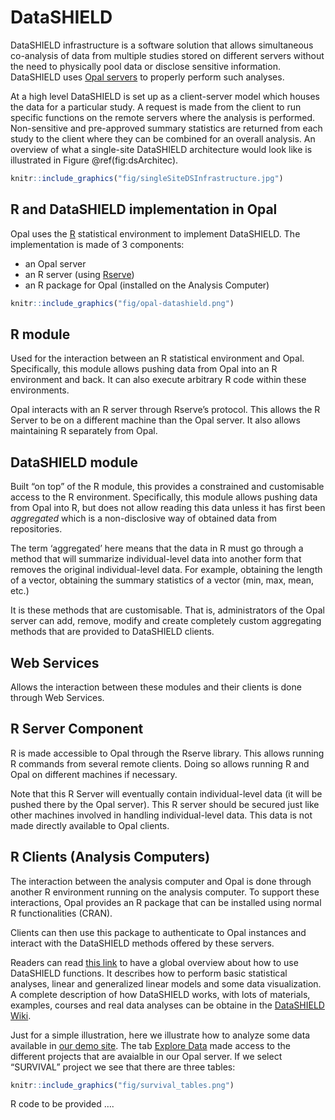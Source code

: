 # DataSHIELD {#datashiled}

DataSHIELD infrastructure is a software solution that allows simultaneous co-analysis of data from multiple studies stored on different servers without the need to physically pool data or disclose sensitive information. DataSHIELD uses [Opal servers](http://opaldoc.obiba.org/en/latest/) to properly perform such analyses.

At a high level DataSHIELD is set up as a client-server model which houses the data for a particular study. A request is made from the client to run specific functions on the remote servers where the analysis is performed. Non-sensitive and pre-approved summary statistics are returned from each study to the client where they can be combined for an overall analysis. An overview of what a single-site DataSHIELD architecture would look like is illustrated in Figure \@ref(fig:dsArchitec). 

```r
knitr::include_graphics("fig/singleSiteDSInfrastructure.jpg")
```

## R and DataSHIELD implementation in Opal

Opal uses the [R](https://cran.r-project.org/) statistical environment to implement DataSHIELD. The implementation is made of 3 components:

- an Opal server
- an R server (using [Rserve](https://www.rforge.net/Rserve/))
- an R package for Opal (installed on the Analysis Computer)

```r
knitr::include_graphics("fig/opal-datashield.png")
```

## R module

Used for the interaction between an R statistical environment and Opal. Specifically, this module allows pushing data from Opal into an R environment and back. It can also execute arbitrary R code within these environments.

Opal interacts with an R server through Rserve’s protocol. This allows the R Server to be on a different machine than the Opal server. It also allows maintaining R separately from Opal.

## DataSHIELD module

Built “on top” of the R module, this provides a constrained and customisable access to the R environment. Specifically, this module allows pushing data from Opal into R, but does not allow reading this data unless it has first been *aggregated* which is a non-disclosive way of obtained data from repositories.

The term 'aggregated' here means that the data in R must go through a method that will summarize individual-level data into another form that removes the original individual-level data. For example, obtaining the length of a vector, obtaining the summary statistics of a vector (min, max, mean, etc.)

It is these methods that are customisable. That is, administrators of the Opal server can add, remove, modify and create completely custom aggregating methods that are provided to DataSHIELD clients.

## Web Services

Allows the interaction between these modules and their clients is done through Web Services.

## R Server Component

R is made accessible to Opal through the Rserve library. This allows running R commands from several remote clients. Doing so allows running R and Opal on different machines if necessary.

Note that this R Server will eventually contain individual-level data (it will be pushed there by the Opal server). This R server should be secured just like other machines involved in handling individual-level data. This data is not made directly available to Opal clients.

## R Clients (Analysis Computers)

The interaction between the analysis computer and Opal is done through another R environment running on the analysis computer. To support these interactions, Opal provides an R package that can be installed using normal R functionalities (CRAN).

Clients can then use this package to authenticate to Opal instances and interact with the DataSHIELD methods offered by these servers.

Readers can read [this link](http://opaldoc.obiba.org/en/latest/r-user-guide/datashield.html) to have a global overview about how to use DataSHIELD functions. It describes how to perform basic statistical analyses, linear and generalized linear models and some data visualization. A complete description of how DataSHIELD works, with lots of materials, examples, courses and real data analyses can be obtaine in the [DataSHIELD Wiki](https://data2knowledge.atlassian.net/wiki/spaces/DSDEV/overview).

Just for a simple illustration, here we illustrate how to analyze some data available in [our demo site](http://opal-demo.obiba.org/). The tab [Explore Data](https://opal-demo.obiba.org/ui/index.html#!projects) made access to the different projects that are avaialble in our Opal server. If we select "SURVIVAL" project we see that there are three tables:

```r
knitr::include_graphics("fig/survival_tables.png")
```

R code to be provided ....